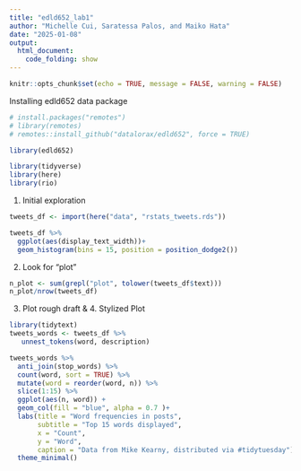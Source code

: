 ```yaml
---
title: "edld652_lab1"
author: "Michelle Cui, Saratessa Palos, and Maiko Hata"
date: "2025-01-08"
output: 
  html_document:
    code_folding: show
---
```


```r
knitr::opts_chunk$set(echo = TRUE, message = FALSE, warning = FALSE)
```

Installing edld652 data package

```r
# install.packages("remotes")
# library(remotes)
# remotes::install_github("datalorax/edld652", force = TRUE)
```

```r
library(edld652)
```

```r
library(tidyverse)
library(here)
library(rio)
```
1. Initial exploration

```r
tweets_df <- import(here("data", "rstats_tweets.rds"))
```

```r
tweets_df %>% 
  ggplot(aes(display_text_width))+
  geom_histogram(bins = 15, position = position_dodge2())
```

2. Look for “plot”

```r
n_plot <- sum(grepl("plot", tolower(tweets_df$text)))
n_plot/nrow(tweets_df)

```

3. Plot rough draft & 4. Stylized Plot

```r
library(tidytext)
tweets_words <- tweets_df %>%
   unnest_tokens(word, description) 

tweets_words %>% 
  anti_join(stop_words) %>% 
  count(word, sort = TRUE) %>% 
  mutate(word = reorder(word, n)) %>% 
  slice(1:15) %>% 
  ggplot(aes(n, word)) +
  geom_col(fill = "blue", alpha = 0.7 )+
  labs(title = "Word frequencies in posts",
       subtitle = "Top 15 words displayed",
       x = "Count",
       y = "Word",
       caption = "Data from Mike Kearny, distributed via #tidytuesday")
  theme_minimal()
```
